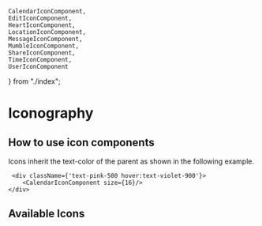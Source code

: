 
    CalendarIconComponent,
    EditIconComponent,
    HeartIconComponent,
    LocationIconComponent,
    MessageIconComponent,
    MumbleIconComponent,
    ShareIconComponent,
    TimeIconComponent,
    UserIconComponent
} from "./index";


<Meta title="Design Tokens/Iconography" />

# Iconography
## How to use icon components
Icons inherit the text-color of the parent as shown in the following example.

     <div className={'text-pink-500 hover:text-violet-900'}>
        <CalendarIconComponent size={16}/>
    </div>

<div className='text-pink-500 hover:text-violet-900'>
    <CalendarIconComponent size={16}/>
</div>


## Available Icons
<IconGallery>
  <IconItem name="UserIcon">
      <UserIconComponent />
  </IconItem>
  <IconItem name="CalendarIcon">
    <CalendarIconComponent/>
  </IconItem>
    <IconItem name="EditIcon">
    <EditIconComponent />
  </IconItem>
    <IconItem name="HeartIcon">
    <HeartIconComponent />
  </IconItem>
    <IconItem name="LocationIcon">
    <LocationIconComponent />
  </IconItem>
    <IconItem name="MessageIcon">
    <MessageIconComponent />
  </IconItem>
    <IconItem name="MumbleIcon">
    <MumbleIconComponent />
  </IconItem>
    <IconItem name="ShareIcon">
    <ShareIconComponent />
  </IconItem>
    <IconItem name="TimeIcon">
    <TimeIconComponent />
  </IconItem>
</IconGallery>
